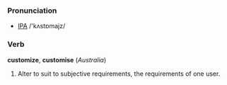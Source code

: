 ===Pronunciation===
* [[IPA]] /'kʌstɒmajz/

===Verb===
'''customize''', '''customise''' (''Australia'')
# Alter to suit to subjective requirements, the requirements of one user.